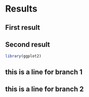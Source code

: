 # Results

## First result

## Second result

```r
library(ggplot2)
```

## this is a line for branch 1
## this is a line for branch 2